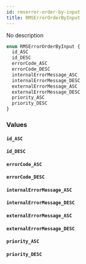 ```yaml
---
id: rmserror-order-by-input
title: RMSErrorOrderByInput
---
```


No description

```graphql
enum RMSErrorOrderByInput {
  id_ASC
  id_DESC
  errorCode_ASC
  errorCode_DESC
  internalErrorMessage_ASC
  internalErrorMessage_DESC
  externalErrorMessage_ASC
  externalErrorMessage_DESC
  priority_ASC
  priority_DESC
}
```

### Values

#### `id_ASC`

#### `id_DESC`

#### `errorCode_ASC`

#### `errorCode_DESC`

#### `internalErrorMessage_ASC`

#### `internalErrorMessage_DESC`

#### `externalErrorMessage_ASC`

#### `externalErrorMessage_DESC`

#### `priority_ASC`

#### `priority_DESC`
